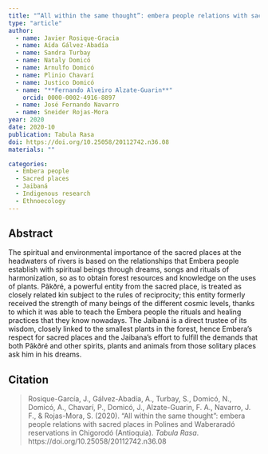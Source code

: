 ```yaml
---
title: "“All within the same thought”: embera people relations with sacred places in Polines and Waberaradó reservations in Chigorodó (Antioquia)"
type: "article"
author:
  - name: Javier Rosique-Gracia
  - name: Aída Gálvez-Abadía
  - name: Sandra Turbay
  - name: Nataly Domicó
  - name: Arnulfo Domicó
  - name: Plinio Chavarí
  - name: Justico Domicó
  - name: "**Fernando Alveiro Alzate-Guarin**"
    orcid: 0000-0002-4916-8897
  - name: José Fernando Navarro
  - name: Sneider Rojas-Mora
year: 2020
date: 2020-10
publication: Tabula Rasa
doi: https://doi.org/10.25058/20112742.n36.08
materials: ""

categories:
  - Embera people
  - Sacred places
  - Jaibaná
  - Indigenous research
  - Ethnoecology
---
```


## Abstract

The spiritual and environmental importance of the sacred places at the headwaters of rivers is based on the relationships that Embera people establish with spiritual beings through dreams, songs and rituals of harmonization, so as to obtain forest resources and knowledge on the uses of plants. Pãkðré, a powerful entity from the sacred place, is treated as closely related kin subject to the rules of reciprocity; this entity formerly received the strength of many beings of the different cosmic levels, thanks to which it was able to teach the Embera people the rituals and healing practices that they know nowadays. The Jaibaná is a direct trustee of its wisdom, closely linked to the smallest plants in the forest, hence Embera's respect for sacred places and the Jaibana's effort to fulfill the demands that both Pãkðré and other spirits, plants and animals from those solitary places ask him in his dreams.

## Citation

> Rosique-García, J., Gálvez-Abadía, A., Turbay, S., Domicó, N., Domicó, A., Chavarí, P., Domicó, J., Alzate-Guarin, F. A., Navarro, J. F., & Rojas-Mora, S. (2020). “All within the same thought”: embera people relations with sacred places in Polines and Waberaradó reservations in Chigorodó (Antioquia). *Tabula Rasa*. https://doi.org/10.25058/20112742.n36.08